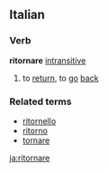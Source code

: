 ==Italian==
===Verb===
'''ritornare''' [[intransitive]]
# to [[return]], to [[go]] [[back]]

===Related terms===
*[[ritornello]]
*[[ritorno]]
*[[tornare]]

{{it-conj-are|ritorn|Essere}}

[[ja:ritornare]]